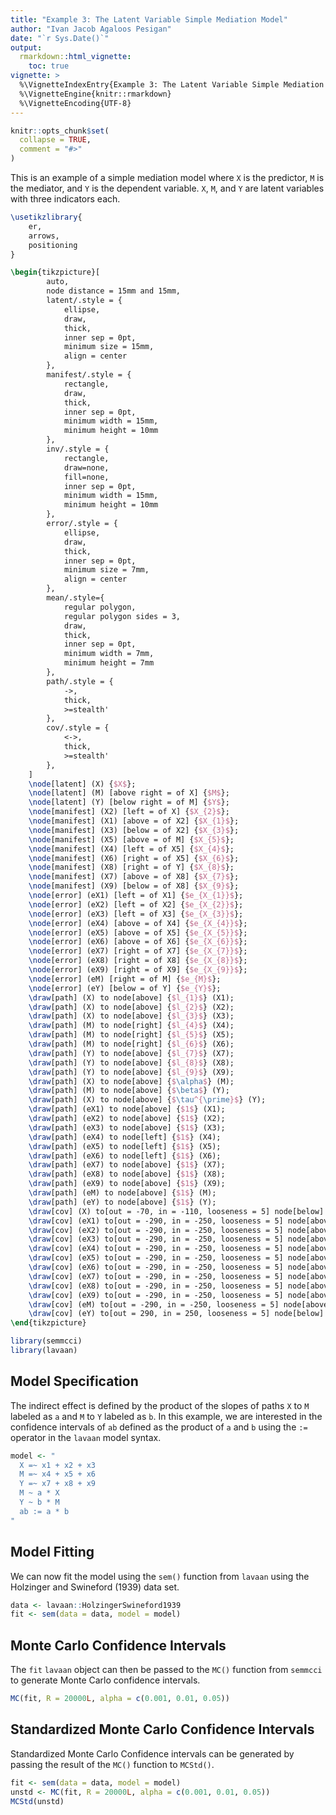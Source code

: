 ```yaml
---
title: "Example 3: The Latent Variable Simple Mediation Model"
author: "Ivan Jacob Agaloos Pesigan"
date: "`r Sys.Date()`"
output:
  rmarkdown::html_vignette:
    toc: true
vignette: >
  %\VignetteIndexEntry{Example 3: The Latent Variable Simple Mediation Model}
  %\VignetteEngine{knitr::rmarkdown}
  %\VignetteEncoding{UTF-8}
---
```


```r
knitr::opts_chunk$set(
  collapse = TRUE,
  comment = "#>"
)
```

This is an example of a simple mediation model
where `X` is the predictor, `M` is the mediator,
and `Y` is the dependent variable.
`X`, `M`, and `Y` are latent variables with three indicators each.

```tikz
\usetikzlibrary{
	er,
	arrows,
	positioning
}

\begin{tikzpicture}[
		auto,
		node distance = 15mm and 15mm,
		latent/.style = {
			ellipse,
			draw,
			thick,
			inner sep = 0pt,
			minimum size = 15mm,
			align = center
		},
		manifest/.style = {
			rectangle,
			draw,
			thick,
			inner sep = 0pt,
			minimum width = 15mm,
			minimum height = 10mm
		},
		inv/.style = {
			rectangle,
			draw=none,
			fill=none,
			inner sep = 0pt,
			minimum width = 15mm,
			minimum height = 10mm
		},
		error/.style = {
			ellipse,
			draw,
			thick,
			inner sep = 0pt,
			minimum size = 7mm,
			align = center
		},
		mean/.style={
			regular polygon,
			regular polygon sides = 3,
			draw,
			thick,
			inner sep = 0pt,
			minimum width = 7mm,
			minimum height = 7mm
		},
		path/.style = {
			->,
			thick,
			>=stealth'
		},
		cov/.style = {
			<->,
			thick,
			>=stealth'
		},
	]
	\node[latent] (X) {$X$};
	\node[latent] (M) [above right = of X] {$M$};
	\node[latent] (Y) [below right = of M] {$Y$};
	\node[manifest] (X2) [left = of X] {$X_{2}$};
	\node[manifest] (X1) [above = of X2] {$X_{1}$};
	\node[manifest] (X3) [below = of X2] {$X_{3}$};
	\node[manifest] (X5) [above = of M] {$X_{5}$};
	\node[manifest] (X4) [left = of X5] {$X_{4}$};
	\node[manifest] (X6) [right = of X5] {$X_{6}$};
	\node[manifest] (X8) [right = of Y] {$X_{8}$};
	\node[manifest] (X7) [above = of X8] {$X_{7}$};
	\node[manifest] (X9) [below = of X8] {$X_{9}$};
    \node[error] (eX1) [left = of X1] {$e_{X_{1}}$};
    \node[error] (eX2) [left = of X2] {$e_{X_{2}}$};
    \node[error] (eX3) [left = of X3] {$e_{X_{3}}$};
    \node[error] (eX4) [above = of X4] {$e_{X_{4}}$};
    \node[error] (eX5) [above = of X5] {$e_{X_{5}}$};
    \node[error] (eX6) [above = of X6] {$e_{X_{6}}$};
    \node[error] (eX7) [right = of X7] {$e_{X_{7}}$};
    \node[error] (eX8) [right = of X8] {$e_{X_{8}}$};
    \node[error] (eX9) [right = of X9] {$e_{X_{9}}$};
    \node[error] (eM) [right = of M] {$e_{M}$};
    \node[error] (eY) [below = of Y] {$e_{Y}$};
    \draw[path] (X) to node[above] {$l_{1}$} (X1);	
    \draw[path] (X) to node[above] {$l_{2}$} (X2);	
    \draw[path] (X) to node[above] {$l_{3}$} (X3);	
    \draw[path] (M) to node[right] {$l_{4}$} (X4);	
    \draw[path] (M) to node[right] {$l_{5}$} (X5);	
    \draw[path] (M) to node[right] {$l_{6}$} (X6);	
    \draw[path] (Y) to node[above] {$l_{7}$} (X7);	
    \draw[path] (Y) to node[above] {$l_{8}$} (X8);	
    \draw[path] (Y) to node[above] {$l_{9}$} (X9);
    \draw[path] (X) to node[above] {$\alpha$} (M);	
    \draw[path] (M) to node[above] {$\beta$} (Y);	
    \draw[path] (X) to node[above] {$\tau^{\prime}$} (Y);	
    \draw[path] (eX1) to node[above] {$1$} (X1);
    \draw[path] (eX2) to node[above] {$1$} (X2);
    \draw[path] (eX3) to node[above] {$1$} (X3);
    \draw[path] (eX4) to node[left] {$1$} (X4);
    \draw[path] (eX5) to node[left] {$1$} (X5);
    \draw[path] (eX6) to node[left] {$1$} (X6);
    \draw[path] (eX7) to node[above] {$1$} (X7);
    \draw[path] (eX8) to node[above] {$1$} (X8);
    \draw[path] (eX9) to node[above] {$1$} (X9);
    \draw[path] (eM) to node[above] {$1$} (M);
    \draw[path] (eY) to node[above] {$1$} (Y);
    \draw[cov] (X) to[out = -70, in = -110, looseness = 5] node[below] {$s_{X}^{2}$} (X);
	\draw[cov] (eX1) to[out = -290, in = -250, looseness = 5] node[above] {$s^{2}_{e_{X_{1}}}$} (eX1);
	\draw[cov] (eX2) to[out = -290, in = -250, looseness = 5] node[above] {$s^{2}_{e_{X_{2}}}$} (eX2);
	\draw[cov] (eX3) to[out = -290, in = -250, looseness = 5] node[above] {$s^{2}_{e_{X_{3}}}$} (eX3);
	\draw[cov] (eX4) to[out = -290, in = -250, looseness = 5] node[above] {$s^{2}_{e_{X_{4}}}$} (eX4);
	\draw[cov] (eX5) to[out = -290, in = -250, looseness = 5] node[above] {$s^{2}_{e_{X_{5}}}$} (eX5);
	\draw[cov] (eX6) to[out = -290, in = -250, looseness = 5] node[above] {$s^{2}_{e_{X_{6}}}$} (eX6);
	\draw[cov] (eX7) to[out = -290, in = -250, looseness = 5] node[above] {$s^{2}_{e_{X_{7}}}$} (eX7);
	\draw[cov] (eX8) to[out = -290, in = -250, looseness = 5] node[above] {$s^{2}_{e_{X_{8}}}$} (eX8);
	\draw[cov] (eX9) to[out = -290, in = -250, looseness = 5] node[above] {$s^{2}_{e_{X_{9}}}$} (eX9);
	\draw[cov] (eM) to[out = -290, in = -250, looseness = 5] node[above] {$s^{2}_{e_{M}}$} (eM);
    \draw[cov] (eY) to[out = 290, in = 250, looseness = 5] node[below] {$s^{2}_{e_{Y}}$} (eY);
\end{tikzpicture}
```

```r
library(semmcci)
library(lavaan)
```

## Model Specification

The indirect effect is defined by the product of the slopes
of paths `X` to `M` labeled as `a` and `M` to `Y` labeled as `b`.
In this example, we are interested in the confidence intervals of `ab`
defined as the product of `a` and `b` using the `:=` operator
in the `lavaan` model syntax.

```r
model <- "
  X =~ x1 + x2 + x3
  M =~ x4 + x5 + x6
  Y =~ x7 + x8 + x9
  M ~ a * X
  Y ~ b * M
  ab := a * b
"
```

## Model Fitting

We can now fit the model using the `sem()` function from `lavaan` using the Holzinger and Swineford (1939) data set.

```r
data <- lavaan::HolzingerSwineford1939
fit <- sem(data = data, model = model)
```

## Monte Carlo Confidence Intervals

The `fit` `lavaan` object can then be passed to the `MC()` function from `semmcci`
to generate Monte Carlo confidence intervals.

```r
MC(fit, R = 20000L, alpha = c(0.001, 0.01, 0.05))
```

## Standardized Monte Carlo Confidence Intervals

Standardized Monte Carlo Confidence intervals can be generated by passing the result of the `MC()` function to `MCStd()`.

```r
fit <- sem(data = data, model = model)
unstd <- MC(fit, R = 20000L, alpha = c(0.001, 0.01, 0.05))
MCStd(unstd)
```
